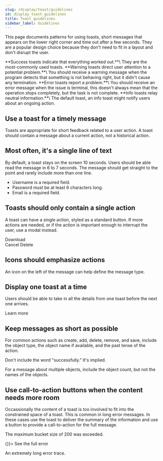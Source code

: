 ```yaml
---
slug: /display/toast/guidelines
id: display_toast_guidelines
title: Toast guidelines
sidebar_label: Guidelines
---
```



This page documents patterns for using toasts, short messages that appears on the lower right corner and time out after a few seconds. They are a popular design choice because they don't need to fit in a layout and don't disrupt the user.

<EuiSpacer />

<EuiFlexGroup gutterSize="m">
  <EuiFlexItem grow={false}>
    <EuiToast
      style={{ width: 300 }}
      title="Your report is complete"
      color="success"
    />
  </EuiFlexItem>
  <EuiFlexItem>
    **Success toasts indicate that everything worked out.**\
    They are the most-commonly used toasts.
  </EuiFlexItem>
</EuiFlexGroup>

<EuiSpacer />

<EuiFlexGroup gutterSize="m">
  <EuiFlexItem grow={false}>
    <EuiToast
      style={{ width: 300 }}
      title="Node 726 is having trouble"
      color="warning"
    />
  </EuiFlexItem>
  <EuiFlexItem>
    **Warning toasts direct user attention to a potential problem.**\
    You should receive a warning message when the program detects that something is not behaving right, but it didn't cause any termination.
  </EuiFlexItem>
</EuiFlexGroup>

<EuiSpacer />

<EuiFlexGroup gutterSize="m">
  <EuiFlexItem grow={false}>
    <EuiToast
      style={{ width: 300 }}
      title="Search failed.  Check your Elasticsearch connection."
      color="danger"
    />
  </EuiFlexItem>
  <EuiFlexItem>
    **Error toasts report a problem.**\
    You should receive an error message when the issue is terminal, this doesn't always mean that the operation stops completely, but the task is not complete.
  </EuiFlexItem>
</EuiFlexGroup>

<EuiSpacer />

<EuiFlexGroup gutterSize="m">
  <EuiFlexItem grow={false}>
    <EuiToast
      style={{ width: 300 }}
      title="Please wait while your report is created"
      color="primary"
    />
  </EuiFlexItem>
  <EuiFlexItem>
    **Info toasts relay neutral information.**\
    The default toast, an info toast might notify users about an ongoing action.
  </EuiFlexItem>
</EuiFlexGroup>

<EuiSpacer />

## Use a toast for a timely message

Toasts are appropriate for short feedback related to a user action. A toast should contain a message about a current action, not a historical action.

<EuiFlexGroup gutterSize="m">
  <Guideline type="do" text="Use a toast for a brief message about the current action.">
    <EuiToast
      style={{ maxWidth: 300 }}
      title="Your folder was moved"
      color="success"
    />
  </Guideline>
  <Guideline type="dont" text="Greet users with a toast when they open a page.">
    <EuiToast
      style={{ maxWidth: 300 }}
      title="Haven't seen you in a while"
      color="primary"
    />
  </Guideline>
</EuiFlexGroup>

## Most often, it's a single line of text

By default, a toast stays on the screen 10 seconds. Users should be able read the message in 6 to 7 seconds. The message should get straight to the point and rarely include more than one line.

<EuiFlexGroup gutterSize="m">
  <Guideline type="do" text="A single line of text is readable at a glance.">
    <EuiToast
      style={{ maxWidth: 300 }}
      title="Check your form for errors"
      color="danger"
    />
  </Guideline>
  <Guideline type="dont" text="Cram a lot of detail into a toast. These errors should persist in callouts and validations on the form. They don't need to be spelled out in the toast.">
    <EuiToast
      style={{ maxWidth: 300 }}
      title="Your form has errors"
      color="danger"
    >
      <ul>
        <li>Username is a required field.</li>
        <li>Password must be at least 6 characters long.</li>
        <li>Email is a required field.</li>
      </ul>
    </EuiToast>
  </Guideline>
</EuiFlexGroup>

## Toasts should only contain a single action

A toast can have a single action, styled as a standard button. If more actions are needed, or if the action is important enough to interrupt the user, use a modal instead.

<EuiFlexGroup gutterSize="m">
  <Guideline type="do" text="Use only one action per toast and favor a one-word label. Align actions to the right, which follows our button guidelines for usage within restricted width containers.">
    <EuiToast
      style={{ maxWidth: 300 }}
      color="success"
      title="Your report is complete"
    >
      <div style={{ textAlign: 'right' }}>
        <EuiButton size="s">Download</EuiButton>
      </div>
    </EuiToast>
  </Guideline>
  <Guideline type="dont" text="Use multiple actions. Don't align buttons in toasts to the left. This message is better in a confirmation modal.">
    <EuiToast
      style={{ maxWidth: 300 }}
      title="All messages will be deleted"
      color="danger"
    >
      <EuiFlexGroup justifyContent="flexEnd" gutterSize="s">
        <EuiFlexItem grow={false}>
          <EuiButton size="s">Cancel</EuiButton>
        </EuiFlexItem>
        <EuiFlexItem grow={false}>
          <EuiButton size="s" color="danger">
            Delete
          </EuiButton>
        </EuiFlexItem>
      </EuiFlexGroup>
    </EuiToast>
  </Guideline>
</EuiFlexGroup>

## Icons should emphasize actions

An icon on the left of the message can help define the message type.

<EuiFlexGroup gutterSize="m">
  <Guideline type="do" text="The check icon reinforces that the action succeeded. The error icon helps users understand the message is an error.">
     <EuiToast
        style={{ maxWidth: 300 }}
        title="Your dashboard was updated"
        iconType="check"
        color="success"
      />
      <EuiSpacer />
      <EuiToast
        style={{ maxWidth: 300 }}
        title="A dashboard named 'MyDashboard' already exists"
        iconType="error"
        color="danger"
      />
  </Guideline>
  <Guideline type="dont" text="Use icons that are hard to understand. They distract from the message.">
    <EuiToast
      color="primary"
      style={{ maxWidth: 300 }}
      title="Message sent"
      iconType="help"
    />
  </Guideline>
</EuiFlexGroup>

## Display one toast at a time

Users should be able to take in all the details from one toast before the next one arrives.

<EuiFlexGroup gutterSize="m">
  <Guideline type="do" text="Display one toast at a time.">
    <EuiToast
      style={{ maxWidth: 300 }}
      color="primary"
      title="3 new messages"
    />
  </Guideline>
  <Guideline type="dont" text="Stack toasts.">
    <EuiToast
      style={{ maxWidth: 300 }}
      color="danger"
      title="There was a problem with your node"
    >
      <div style={{ textAlign: 'right' }}>
        <EuiButton size="s">Learn more</EuiButton>
      </div>
    </EuiToast>
    <EuiSpacer />
    <EuiToast
      color="primary"
      style={{ maxWidth: 300 }}
      title="3 new messages"
    />
  </Guideline>
</EuiFlexGroup>

## Keep messages as short as possible

For common actions such as create, add, delete, remove, and save, include the object type, the object name if available, and the past tense of the action.

<EuiFlexGroup gutterSize="m">
  <Guideline type="do" text="Include the object name if it's not too long. Use single quotation marks around the object name if it helps clarify meaning.">
    <EuiToast
      color="success"
      style={{ maxWidth: 300 }}
      title="User 'Casey Smith' was added"
    />
  </Guideline>
  <Guideline type="dont" text={`Use the generic "Your object."`}>
    <EuiToast
      color="success"
      style={{ maxWidth: 300 }}
      title="Your object has been saved"
    />
  </Guideline>
</EuiFlexGroup>

Don't include the word "successfully." It's implied.

<EuiFlexGroup gutterSize="m">
  <Guideline type="do" text="Use this format for a success message.">
    <EuiToast
      color="success"
      style={{ maxWidth: 300 }}
      title="Dashboard 'My_dashboard_with_a_very_long_name' was saved"
    />
  </Guideline>
  <Guideline type="dont" text={`Include "successfully."`}>
    <EuiToast
      color="success"
      style={{ maxWidth: 300 }}
      title="Dashboard 'My_dashboard' was successfully saved"
    />
  </Guideline>
</EuiFlexGroup>

For a message about multiple objects, include the object count, but not the names of the objects.

<EuiFlexGroup gutterSize="m">
  <Guideline type="do" text="Include the object count.">
    <EuiToast
      color="success"
      style={{ maxWidth: 300 }}
      title="4 visualizations were deleted"
    />
  </Guideline>
  <Guideline type="dont" text="Overwhelm the user by listing the names of all the objects.">
    <EuiToast
      color="success"
      style={{ maxWidth: 300 }}
      title="Visualization 1, Visualization 2, Visualization 3, and Visualization 4 were deleted"
    />
  </Guideline>
</EuiFlexGroup>

## Use call-to-action buttons when the content needs more room

Occassionally the content of a toast is too involved to fit into the constrained space of a toast. This is common in long error messages. In these cases use the toast to deliver the summary of the information and use a button to provide a call-to-action for the full message.

<EuiFlexGroup gutterSize="m">
  <Guideline type="do" text="Use the toast message to provide a summary and a button to link to the full content.">
    <EuiToast
      style={{ maxWidth: 300 }}
      color="danger"
      title="Your visualization has an error"
    >
      <p>The maximum bucket size of 200 was exceeded.</p>
      <div style={{ textAlign: 'right' }}>
        <EuiButton size="s" color="danger" onClick={() => {}}>
          See the full error
        </EuiButton>
      </div>
    </EuiToast>
  </Guideline>
  <Guideline type="dont" text="Cram a lot of content into the small space of a toast.">
    <EuiToast
      style={{ maxWidth: 300 }}
      color="danger"
      title="Your visualization has an error"
    >
      <EuiCallOut
        title="The maximum bucket size of 200 was exceeded"
        color="danger"
      >
        <p>An extremely long error trace.</p>
      </EuiCallOut>
    </EuiToast>
  </Guideline>
</EuiFlexGroup>
